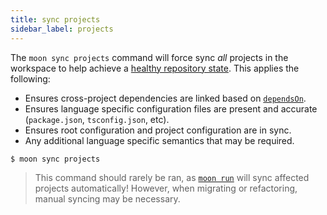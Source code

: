 ```yaml
---
title: sync projects
sidebar_label: projects
---
```


The `moon sync projects` command will force sync _all_ projects in the workspace to help achieve a
[healthy repository state](../../faq#what-should-be-considered-the-source-of-truth). This applies
the following:

- Ensures cross-project dependencies are linked based on
  [`dependsOn`](../../config/project#dependsOn).
- Ensures language specific configuration files are present and accurate (`package.json`,
  `tsconfig.json`, etc).
- Ensures root configuration and project configuration are in sync.
- Any additional language specific semantics that may be required.

```shell
$ moon sync projects
```

> This command should rarely be ran, as [`moon run`](../run) will sync affected projects
> automatically! However, when migrating or refactoring, manual syncing may be necessary.
